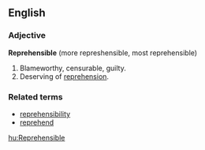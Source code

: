 ==English==

===Adjective===

'''Reprehensible''' (more represhensible, most reprehensible)

# Blameworthy, censurable, guilty.
# Deserving of [[reprehension]].

===Related terms===
*[[reprehensibility]]
*[[reprehend]]

[[hu:Reprehensible]]